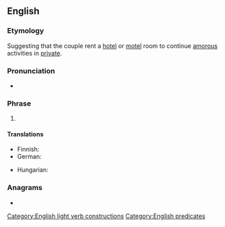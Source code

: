 ==English==

===Etymology===
Suggesting that the couple rent a [[hotel]] or [[motel]] room to continue [[amorous]] activities in [[private]].

===Pronunciation===
* {{audio|en|en-au-get a room.ogg|Audio (AU)}}

===Phrase===
{{head|en|phrase|head=[[get]] a [[room]]}}

# {{lb|en|idiomatic|informal|sometimes|humorous}} {{non-gloss definition|Used to instruct a couple to stop displaying [[physical]] [[affection]] in [[public]].}}

====Translations====
{{trans-top|used to instruct a couple to stop displaying physical affection in public}}
* Finnish: {{t|fi|hankkikaa huone}}
* German: {{t|de|nehmt euch ein Zimmer}} {{q|not very much used}}
{{trans-mid}}
* Hungarian: {{t|hu|menjetek szobára}}
{{trans-bottom}}

===Anagrams===
* {{anagrams|en|a=aegmoort|Moorgate}}

[[Category:English light verb constructions]]
[[Category:English predicates]]